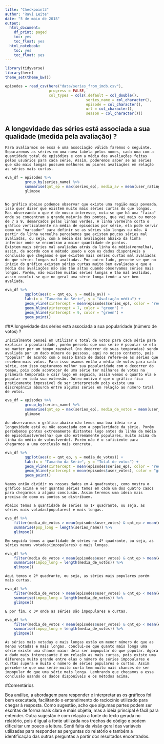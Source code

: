 ```yaml
---
title: "Checkpoint3"
author: "Ravi Leite"
date: "5 de maio de 2018"
output:
  html_document:
    df_print: paged
    toc: yes
    toc_float: yes
  html_notebook:
    toc: yes
    toc_float: yes
---
```


```r
library(tidyverse)
library(here)
theme_set(theme_bw())
```

```r
episodes = read_csv(here("data/series_from_imdb.csv"), 
                    progress = FALSE,
                    col_types = cols(.default = col_double(), 
                                     series_name = col_character(), 
                                     episode = col_character(), 
                                     url = col_character(),
                                     season = col_character()))
```

## A longevidade das séries está associada a sua qualidade (medida pela avaliação) ?

    Para avaliarmos se essa é uma associação válida faremos o seguinte. Separaremos as séries em uma nova tabela pelos nomes, cada uma com a quantidade total de episódios e com a média das avaliações feitas pelos usuários para cada série. Assim, poderemos saber se as séries que são mais longas possuem melhores ou piores avaliações em relação as séries mais curtas.

```r
eva_df = episodes %>%
         group_by(series_name) %>%
         summarise(qnt_ep = max(series_ep), media_av = mean(user_rating)) %>%
         glimpse
   
```

    No gráfico abaixo podemos observar que existe uma região mais povoada, isso quer dizer que existem muito mais séries curtas do que longas. Mas observando o que é de nosso interesse, nota-se que há uma "faixa" onde se concentram a grande maioria dos pontos, que vai mais ou menos de 7 a 9, demarcados pelas linhas verdes. A linha vermelha corta o gráfico verticalmente na média de episódios por série, ela pode servir como um "marcador" para definir se as séries são longas ou não. A partir da linha vermelha percebemos que existem poucas séries mal avaliadas, ou seja, com a média das avaliações abaixo da linha inferior onde se encontram a maior quantidade de pontos. 
    Existem mais séries mal avaliadas atrás da linha da média(vermelha), assim, de acordo com o método usado e com os dados disponíveis a conclusão que chegamos é que existem mais séries curtas mal avaliadas do que séries longas mal avaliadas. Por outro lado, percebe-se que no início do gráfico existem séries curtas muito bem avaliadas e que a média das avaliações não são tão altas quando observamos séries mais longas. Porém, não existem muitas séries longas e tão mal avalidas, assim conclui-se que no geral uma série longa tende a ser bem avaliada.   

```r
eva_df %>%
         ggplot(aes(x = qnt_ep, y = media_av)) +
         labs(x = "Tamanho da Série", y = "Avaliação média") +
         geom_vline(xintercept = mean(episodes$series_ep), color = "red") +
         geom_hline(yintercept = 7, color = "green") +
         geom_hline(yintercept = 9, color = "green") +
         geom_point()
```

##A longevidade das séries está associada a sua popularidade (número de votos) ?


    Inicialmente pensei em utilizar o total de votos para cada série para explicar a popularidade, porém percebi que uma série é popular se ela se manter por um tempo razoável (no decorrer de suas temporadas) sendo avaliada por um dado número de pessoas, aqui no nosso contexto, pois "popular" de acordo com o nosso banco de dados refere-se as séries que recebem mais votos. Para isso usamos então a média de votos para cada série, com isso capturamos melhor sua popularidade com o decorrer do tempo, pois pode acontecer de uma série ter milhares de votos na primeira temporada e cair logo em seguida, assim vemos o quanto ela é popular em toda sua extensão. Outro motivo é que o gráfico fica praticamente impossível de ser interpretado pois existe uma discrepância absurda entre algumas séries em relação ao número total de votos.
 
```r
eva_df = episodes %>%
         group_by(series_name) %>%
         summarise(qnt_ep = max(series_ep), media_de_votos = mean(user_votes)) %>%
         glimpse
```

    Ao observarmos o gráfico abaixo não temos uma boa ideia se a longevidade está ou não associada com a popularidade da série. Porém percebemos pontos extremamente distantes logo antes da linha da média de episódios(vermelha) que são extremamente populares, muito acima da linha da média de votos(verde). Porém não é o suficiente para chegarmos a uma conclusão mais concreta.


```r
eva_df %>%
         ggplot(aes(x = qnt_ep, y = media_de_votos)) +
         labs(x = "Tamanho da Série", y = "Total de votos") +
         geom_vline(xintercept = mean(episodes$series_ep), color = "red") +
         geom_hline(yintercept = mean(episodes$user_votes), color = "green") +
         geom_point()
```

    Vamos então dividir os nossos dados em 4 quadrantes, como mostra o gráfico acima e ver quantas séries temos em cada um dos quatro casos para chegarmos a alguma conclusão. Assim teremos uma ideia mais precisa de como os pontos se distribuem.

    Abaixo temos a quantidade de séries no 1º quadrante, ou seja, as séries mais votadas(populares) e mais longas.

```r
eva_df %>% 
    filter(media_de_votos > mean(episodes$user_votes) & qnt_ep > mean(episodes$series_ep)) %>%
    summarise(pop_long = length(series_name)) %>%
    glimpse()
```

    Em seguida temos a quantidade de séries no 4º quadrante, ou seja, as séries menos votadas(impopulares) e mais longas.

```r
eva_df %>% 
    filter(media_de_votos < mean(episodes$user_votes) & qnt_ep > mean(episodes$series_ep)) %>%
    summarise(impop_long = length(media_de_votos)) %>%
    glimpse()
```

    Aqui temos o 2º quadrante, ou seja, as séries mais populares porém mais curtas.

```r
eva_df %>% 
    filter(media_de_votos > mean(episodes$user_votes) & qnt_ep < mean(episodes$series_ep)) %>%
    summarise(impop_long = length(media_de_votos)) %>%
    glimpse()
```

    E por fim, o 3º onde as séries são impopulares e curtas.

```r
eva_df %>% 
    filter(media_de_votos < mean(episodes$user_votes) & qnt_ep < mean(episodes$series_ep)) %>%
    summarise(impop_long = length(media_de_votos)) %>%
    glimpse()
```

    As séries mais votadas e mais longas estão em menor número do que as menos votadas e mais longas, conclui-se que quanto mais longa uma série existe uma chance maior dela ser impopular do que popular. Agora o dado mais interessante é em relação as mais curtas, pois existe uma diferença muito grande entre elas o número de séries impopulares e curtas supera e muito o número de séries populares e curtas. Assim percebe-se que uma série muito curta tem muito mais chances de ser impopular do que uma série mais longa. Lembrando que chegamos a essa conclusão usando os dados disponíveis e os métodos acima.
    
#Comentários

  Boa análise, a abordagem para responder e interpretar as os gráficos foi bem executada, facilitando o entendimento do raciocínio utilizado para chegar à resposta. Como sugestão, acho que algumas partes podem ser escritas de forma mais clara e mais objetia, mas a ideia principal é fácil para entender. Outra sugestão é com relação a fonte do texto gerada no relatório, pois é igual a fonte utilizada nos trechos de código e podem dificultar um pouco a leitura. Senti falta da visão geral das variáveis utilizadas para responder as perguntas do relatório e também a identificação das outras perguntas a partir dos resultados encontrados.